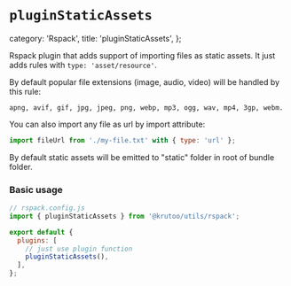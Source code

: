 # `pluginStaticAssets`

  category: 'Rspack',
  title: 'pluginStaticAssets',
};

Rspack plugin that adds support of importing files as static assets.
It just adds rules with `type: 'asset/resource'`.

By default popular file extensions (image, audio, video) will be handled by this rule:

```
apng, avif, gif, jpg, jpeg, png, webp, mp3, ogg, wav, mp4, 3gp, webm.
```

You can also import any file as url by import attribute:

```js
import fileUrl from './my-file.txt' with { type: 'url' };
```

By default static assets will be emitted to "static" folder in root of bundle folder.

### Basic usage

```js
// rspack.config.js
import { pluginStaticAssets } from '@krutoo/utils/rspack';

export default {
  plugins: [
    // just use plugin function
    pluginStaticAssets(),
  ],
};
```
